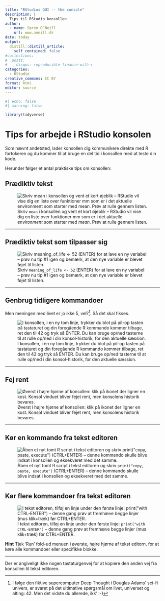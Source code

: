 ```yaml
---
title: "RStudios GUI -- the console"
description: |
  Tips til RStudio konsollen
author:
  - name: Søren O'Neill
    url: www.oneill.dk
date: today
output:
  distill::distill_article:
    self_contained: false
#collections:
#  posts:
#    disqus: reproducible-finance-with-r
categories:
  - RStudio
creative_commons: CC BY
format: html
editor: source
---
```


```r
#| echo: false
#| warning: false

library(tidyverse)
```

# Tips for arbejde i RStudio konsolen

Som nævnt andetsted, lader konsollen dig kommunikere direkte med R fortokeren og du kommer til at bruge en del tid i konsollen med at teste din kode.

Herunder følger et antal praktiske tips om konsollen:

## Prædiktiv tekst

![Skriv `mean` i konsollen og vent et kort øjeblik -- RStudio vil vise dig en liste over funktioner mm som er i det aktuelle _environment_ som starter med _mean_. Prøv at rulle gennem listen.](gfx/gui/mouse_over_list.gif)

<hr>

## Prædiktiv tekst som tilpasser sig

![Skriv `meaning_of_life <- 52` (ENTER) for at lave en ny variabel -- prøv nu tip #1 igen og bemærk, at den nye variable er blevet føjet til listen.](gfx/gui/mouse_over_list_2.gif)

<hr>

## Genbrug tidligere kommandoer

Men meningen med livet er jo ikke 5, vel?[^1]. Så det skal fikses. 

![I konsollen, i en ny tom linje, trykker du blot på pil-op tasten på tastaturet og din foregående R kommando kommer tilbage, ret den til 42 og tryk så ENTER. Du kan bruge op/ned tasterne til at rulle op/ned i din konsol-historik, for den aktuelle sæssion.](gfx/gui/history_keys.gif)

<hr>

## Fej rent

![Øverst i højre hjørne af konsollen: klik på ikonet der ligner en kost. Konsol vinduet bliver fejet rent, men konsolens historik bevares.](gfx/gui/clear_console.gif)

<hr>

## Kør en kommando fra tekst editoren

![Åben et nyt tomt R script i tekst editoren og skriv `print("copy, paste, execute")` (CTRL+ENTER) -- denne kommando skulle blive indsat i konsollen og eksekveret med det samme.](gfx/gui/ctrl-enter.gif)

<hr>

## Kør flere kommandoer  fra tekst editoren

![I tekst editoren, tilføj en linje under den første linje:  `print("with CTRL-ENTER")` -- denne gang prøv at fremhæve begge linjer (mus klik+træk) før CTRL+ENTER.](gfx/gui/ctrl-enter_2.gif)

**Hint** Tjek 'Run' fold-ud menuen i øverste, højre hjørne af tekst editorn, for at køre alle kommandoer eller specifikke blokke.

<hr>

Der er angiveligt ikke nogen tastaturgenvej for at kopiere den anden vej fra konsollen til tekst editoren.

[^1]: I følge den fiktive supercomputer Deep Thought i Douglas Adams' sci-fi univers, er svaret på det ultimative spørgsmål om livet, universet og alting: 42. Men det vidste du allerede, ikk'  :-)

<script src="https://giscus.app/client.js"
        data-repo="sorenoneill/r4phd"
        data-repo-id="R_kgDOJ9etDQ"
        data-category="Announcements"
        data-category-id="DIC_kwDOJ9etDc4CYApF"
        data-mapping="pathname"
        data-strict="0"
        data-reactions-enabled="0"
        data-emit-metadata="0"
        data-input-position="bottom"
        data-theme="cobalt"
        data-lang="en"
        crossorigin="anonymous"
        async>
</script>


